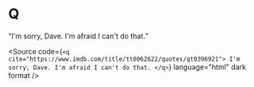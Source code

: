 
<Meta title="Atoms/Inline Text/Q" />

# Q

<Unstyled>
  <q cite="https://www.imdb.com/title/tt0062622/quotes/qt0396921">I'm sorry, Dave. I'm afraid I can't do that.</q>
</Unstyled>

<Source
  code={`
    <q cite="https://www.imdb.com/title/tt0062622/quotes/qt0396921">
      I'm sorry, Dave. I'm afraid I can't do that.
    </q>
  `}
  language="html"
  dark
  format
/>